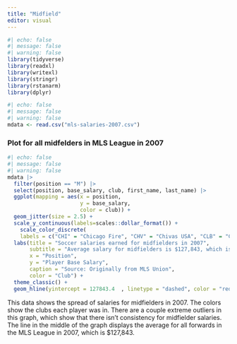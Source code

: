 ```yaml
---
title: "Midfield"
editor: visual
---
```


```r
#| echo: false
#| message: false
#| warning: false
library(tidyverse)
library(readxl)
library(writexl)
library(stringr)
library(rstanarm)
library(dplyr)
```

```r
#| echo: false
#| message: false
#| warning: false
mdata <- read.csv("mls-salaries-2007.csv")

```
### Plot for all midfelders in MLS League in 2007
```r
#| echo: false
#| message: false
#| warning: false
mdata |> 
  filter(position == "M") |> 
  select(position, base_salary, club, first_name, last_name) |>
  ggplot(mapping = aes(x = position, 
                       y = base_salary, 
                       color = club)) + 
  geom_jitter(size = 2.5) + 
  scale_y_continuous(labels=scales::dollar_format()) + 
    scale_color_discrete( 
    labels = c("CHI" = "Chicago Fire", "CHV" = "Chivas USA", "CLB" = "Columbus Crew", "COL" =         "Colorado Rapids", "DAL" = "FC Dallas", "DC" = "D.C. United", "HOU" = "Houston Dynamo", "KC" =     "Kansas City Wizards", "LA" = "LA Galaxy", "NE" = "New England Revolution", "NY" = "New York Red Bulls", "RSL" = "Real Salt Lake", "TFC" = "Toronto FC")) + 
  labs(title = "Soccer salaries earned for midfielders in 2007",
       subtitle = "Average salary for midfielders is $127,843, which is more than average for defense",
       x = "Position", 
       y = "Player Base Salary", 
       caption = "Source: Originally from MLS Union", 
       color = "Club") + 
  theme_classic() + 
  geom_hline(yintercept = 127843.4	, linetype = "dashed", color = "red")
```
This data shows the spread of salaries for midfielders in 2007. The colors show the clubs each player was in. There are a couple extreme outliers in this graph, which show that there isn't consistency for midfielder salaries. The line in the middle of the graph displays the average for all forwards in the MLS League in 2007, which is $127,843. 




